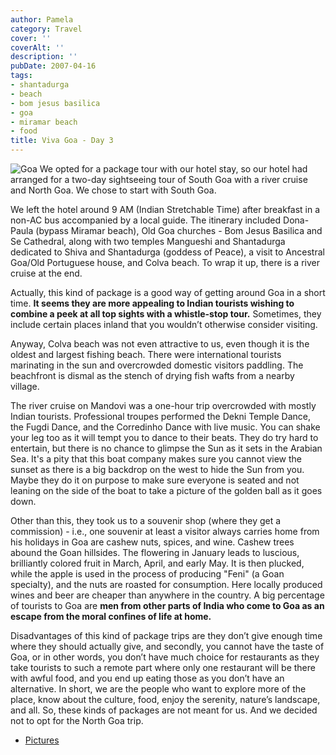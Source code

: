```yaml
---
author: Pamela
category: Travel
cover: ''
coverAlt: ''
description: ''
pubDate: 2007-04-16
tags:
- shantadurga
- beach
- bom jesus basilica
- goa
- miramar beach
- food
title: Viva Goa - Day 3
---
```



<Image src={pic1} alt="Goa"/>
We opted for a package tour with our hotel stay, so our hotel had arranged for a two-day sightseeing tour of South Goa with a river cruise and North Goa. We chose to start with South Goa.

We left the hotel around 9 AM (Indian Stretchable Time) after breakfast in a non-AC bus accompanied by a local guide. The itinerary included Dona-Paula (bypass Miramar beach), Old Goa churches - Bom Jesus Basilica and Se Cathedral, along with two temples Mangueshi and Shantadurga dedicated to Shiva and Shantadurga (goddess of Peace), a visit to Ancestral Goa/Old Portuguese house, and Colva beach. To wrap it up, there is a river cruise at the end.

Actually, this kind of package is a good way of getting around Goa in a short time. **It seems they are more appealing to Indian tourists wishing to combine a peek at all top sights with a whistle-stop tour.** Sometimes, they include certain places inland that you wouldn’t otherwise consider visiting.

Anyway, Colva beach was not even attractive to us, even though it is the oldest and largest fishing beach. There were international tourists marinating in the sun and overcrowded domestic visitors paddling. The beachfront is dismal as the stench of drying fish wafts from a nearby village.

The river cruise on Mandovi was a one-hour trip overcrowded with mostly Indian tourists. Professional troupes performed the Dekni Temple Dance, the Fugdi Dance, and the Corredinho Dance with live music. You can shake your leg too as it will tempt you to dance to their beats. They do try hard to entertain, but there is no chance to glimpse the Sun as it sets in the Arabian Sea. It's a pity that this boat company makes sure you cannot view the sunset as there is a big backdrop on the west to hide the Sun from you. Maybe they do it on purpose to make sure everyone is seated and not leaning on the side of the boat to take a picture of the golden ball as it goes down.

Other than this, they took us to a souvenir shop (where they get a commission) - i.e., one souvenir at least a visitor always carries home from his holidays in Goa are cashew nuts, spices, and wine. Cashew trees abound the Goan hillsides. The flowering in January leads to luscious, brilliantly colored fruit in March, April, and early May. It is then plucked, while the apple is used in the process of producing "Feni" (a Goan specialty), and the nuts are roasted for consumption. Here locally produced wines and beer are cheaper than anywhere in the country. A big percentage of tourists to Goa are **men from other parts of India who come to Goa as an escape from the moral confines of life at home.**

Disadvantages of this kind of package trips are they don’t give enough time where they should actually give, and secondly, you cannot have the taste of Goa, or in other words, you don’t have much choice for restaurants as they take tourists to such a remote part where only one restaurant will be there with awful food, and you end up eating those as you don’t have an alternative. In short, we are the people who want to explore more of the place, know about the culture, food, enjoy the serenity, nature’s landscape, and all. So, these kinds of packages are not meant for us. And we decided not to opt for the North Goa trip.

- [Pictures](https://www.flickr.com/photos/santm/albums/72157638402286036/)